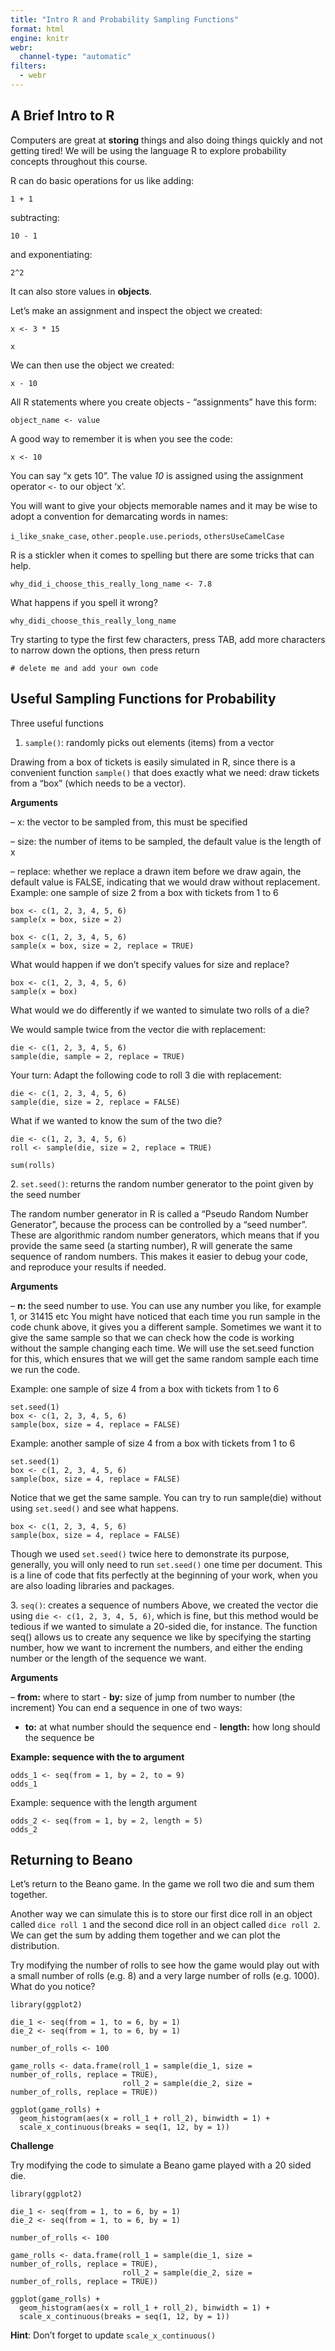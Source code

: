 ```yaml
---
title: "Intro R and Probability Sampling Functions"
format: html
engine: knitr
webr:
  channel-type: "automatic"
filters:
  - webr
---
```


## A Brief Intro to R

Computers are great at **storing** things and also doing things quickly and not getting tired! We will be using the language R to explore probability concepts throughout this course. 

R can do basic operations for us like adding:

```webr-r
1 + 1
```

subtracting:

```webr-r
10 - 1
```

and exponentiating:

```webr-r
2^2
```

It can also store values in **objects**. 

Let's make an assignment and inspect the object we created:

```webr-r
x <- 3 * 15

x
```

We can then use the object we created:

```webr-r
x - 10
```

All R statements where you create objects - "assignments" have this form:

`object_name <- value`

A good way to remember it is when you see the code:

```webr
x <- 10
```

You can say "x gets 10". The value *10* is assigned using the assignment operator `<-` to our object 'x'.

You will want to give your objects memorable names and it may be wise to adopt a convention for demarcating words in names:

`i_like_snake_case`, `other.people.use.periods`, `othersUseCamelCase`

R is a stickler when it comes to spelling but there are some tricks that can help.


```webr-r
why_did_i_choose_this_really_long_name <- 7.8
```

What happens if you spell it wrong?


```webr-r
why_didi_choose_this_really_long_name
```

Try starting to type the first few characters, press TAB, add more characters to narrow down the options, then press return

```webr-r
# delete me and add your own code

```


## Useful Sampling Functions for Probability

Three useful functions

1.  `sample()`: randomly picks out elements (items) from a vector

Drawing from a box of tickets is easily simulated in R, since there is a convenient function `sample()` that does exactly what we need: draw tickets from a “box” (which needs to be a vector).

**Arguments**

– x: the vector to be sampled from, this must be specified

– size: the number of items to be sampled, the default value is the length of x

– replace: whether we replace a drawn item before we draw again, the default value is FALSE, indicating that we would draw without replacement. Example: one sample of size 2 from a box with tickets from 1 to 6

```webr-r
box <- c(1, 2, 3, 4, 5, 6)
sample(x = box, size = 2)
```
```webr-r
box <- c(1, 2, 3, 4, 5, 6)
sample(x = box, size = 2, replace = TRUE)
```

What would happen if we don’t specify values for size and replace?

```webr-r
box <- c(1, 2, 3, 4, 5, 6)
sample(x = box)
```


What would we do differently if we wanted to simulate two rolls of a die?

We would sample twice from the vector die with replacement:

```webr-r
die <- c(1, 2, 3, 4, 5, 6)
sample(die, sample = 2, replace = TRUE)
```

Your turn: Adapt the following code to roll 3 die with replacement:

```webr-r
die <- c(1, 2, 3, 4, 5, 6)
sample(die, size = 2, replace = FALSE)
```

What if we wanted to know the sum of the two die?

```webr-r
die <- c(1, 2, 3, 4, 5, 6)
roll <- sample(die, size = 2, replace = TRUE)

sum(rolls)
```


2\. `set.seed()`: returns the random number generator to the point given by the seed number

The random number generator in R is called a “Pseudo Random Number Generator”, because the process can be controlled by a “seed number”. These are algorithmic random number generators, which means that if you provide the same seed (a starting number), R will generate the same sequence of random numbers. This makes it easier to debug your code, and reproduce your results if needed.

**Arguments**

– **n:** the seed number to use. You can use any number you like, for example 1, or 31415 etc You might have noticed that each time you run sample in the code chunk above, it gives you a different sample. Sometimes we want it to give the same sample so that we can check how the code is working without the sample changing each time. We will use the set.seed function for this, which ensures that we will get the same random sample each time we run the code.

Example: one sample of size 4 from a box with tickets from 1 to 6

```webr-r
set.seed(1)
box <- c(1, 2, 3, 4, 5, 6)
sample(box, size = 4, replace = FALSE)

```


Example: another sample of size 4 from a box with tickets from 1 to 6

```webr-r
set.seed(1)
box <- c(1, 2, 3, 4, 5, 6)
sample(box, size = 4, replace = FALSE)
```


Notice that we get the same sample. You can try to run sample(die) without using `set.seed()` and see what happens.

```webr-r

box <- c(1, 2, 3, 4, 5, 6)
sample(box, size = 4, replace = FALSE)

```


Though we used `set.seed()` twice here to demonstrate its purpose, generally, you will only need to run `set.seed()` one time per document. This is a line of code that fits perfectly at the beginning of your work, when you are also loading libraries and packages.

3\. `seq()`: creates a sequence of numbers
Above, we created the vector die using `die <- c(1, 2, 3, 4, 5, 6)`, which is fine, but this method would be tedious if we wanted to simulate a 20-sided die, for instance. The function seq() allows us to create any sequence we like by specifying the starting number, how we want to increment the numbers, and either the ending number or the length of the sequence we want.

**Arguments**

– **from:** where to start
- **by:** size of jump from number to number (the increment)
You can end a sequence in one of two ways: 

- **to:** at what number should the sequence end - **length:** how long should the sequence be

**Example: sequence with the to argument**



```webr-r

odds_1 <- seq(from = 1, by = 2, to = 9)
odds_1

```

Example: sequence with the length argument

```webr-r

odds_2 <- seq(from = 1, by = 2, length = 5)
odds_2

```


## Returning to Beano

Let's return to the Beano game. In the game we roll two die and sum them together. 

Another way we can simulate this is to store our first dice roll in an object called `dice roll 1` and the second dice roll in an object called `dice roll 2`. We can get the sum by adding them together and we can plot the distribution.

Try modifying the number of rolls to see how the game would play out with a small number of rolls (e.g. 8) and a very large number of rolls (e.g. 1000). What do you notice?

```webr
library(ggplot2)

die_1 <- seq(from = 1, to = 6, by = 1)
die_2 <- seq(from = 1, to = 6, by = 1)

number_of_rolls <- 100

game_rolls <- data.frame(roll_1 = sample(die_1, size = number_of_rolls, replace = TRUE),
                         roll_2 = sample(die_2, size = number_of_rolls, replace = TRUE))

ggplot(game_rolls) + 
  geom_histogram(aes(x = roll_1 + roll_2), binwidth = 1) +
  scale_x_continuous(breaks = seq(1, 12, by = 1))
```


**Challenge**


Try modifying the code to simulate a Beano game played with a 20 sided die.


```webr
library(ggplot2)

die_1 <- seq(from = 1, to = 6, by = 1)
die_2 <- seq(from = 1, to = 6, by = 1)

number_of_rolls <- 100

game_rolls <- data.frame(roll_1 = sample(die_1, size = number_of_rolls, replace = TRUE),
                         roll_2 = sample(die_2, size = number_of_rolls, replace = TRUE))

ggplot(game_rolls) + 
  geom_histogram(aes(x = roll_1 + roll_2), binwidth = 1) +
  scale_x_continuous(breaks = seq(1, 12, by = 1))
```

**Hint**: Don't forget to update `scale_x_continuous()`
